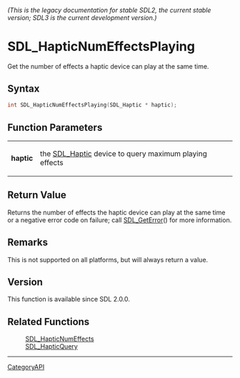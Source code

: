 ====== (This is the legacy documentation for stable SDL2, the current stable version; SDL3 is the current development version.) ======
= SDL_HapticNumEffectsPlaying =

Get the number of effects a haptic device can play at the same time.

== Syntax ==

<syntaxhighlight lang='c'>
int SDL_HapticNumEffectsPlaying(SDL_Haptic * haptic);
</syntaxhighlight>

== Function Parameters ==

{|
|'''haptic'''
|the [[SDL_Haptic]] device to query maximum playing effects
|}

== Return Value ==

Returns the number of effects the haptic device can play at the same time
or a negative error code on failure; call [[SDL_GetError]]() for more
information.

== Remarks ==

This is not supported on all platforms, but will always return a value.

== Version ==

This function is available since SDL 2.0.0.

== Related Functions ==

:[[SDL_HapticNumEffects]]
:[[SDL_HapticQuery]]

----
[[CategoryAPI]]



